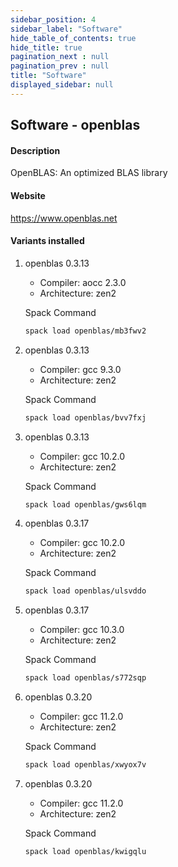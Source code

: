 ```yaml
---
sidebar_position: 4
sidebar_label: "Software"
hide_table_of_contents: true
hide_title: true
pagination_next : null
pagination_prev : null
title: "Software"
displayed_sidebar: null
---
```


## Software - openblas


#### Description
OpenBLAS: An optimized BLAS library

#### Website
https://www.openblas.net

#### Variants installed

1. openblas 0.3.13

    - Compiler: aocc 2.3.0
    - Architecture: zen2

    Spack Command
    ```bash
    spack load openblas/mb3fwv2
    ```

2. openblas 0.3.13

    - Compiler: gcc 9.3.0
    - Architecture: zen2

    Spack Command
    ```bash
    spack load openblas/bvv7fxj
    ```

3. openblas 0.3.13

    - Compiler: gcc 10.2.0
    - Architecture: zen2

    Spack Command
    ```bash
    spack load openblas/gws6lqm
    ```

4. openblas 0.3.17

    - Compiler: gcc 10.2.0
    - Architecture: zen2

    Spack Command
    ```bash
    spack load openblas/ulsvddo
    ```

5. openblas 0.3.17

    - Compiler: gcc 10.3.0
    - Architecture: zen2

    Spack Command
    ```bash
    spack load openblas/s772sqp
    ```

6. openblas 0.3.20

    - Compiler: gcc 11.2.0
    - Architecture: zen2

    Spack Command
    ```bash
    spack load openblas/xwyox7v
    ```

7. openblas 0.3.20

    - Compiler: gcc 11.2.0
    - Architecture: zen2

    Spack Command
    ```bash
    spack load openblas/kwigqlu
    ```
